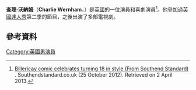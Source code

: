 {{Infobox person
| name                  = Charlie Wernham
| image                 = 
| imagesize             = 
| alt                   = 
| caption               = 
| birth_name            = 
| birth_date            = {{Birth date and age|df=yes|1994|10|03}}
| birth_place           = 英國埃塞克斯郡比勒瑞卡
| residence             = [[英國|英國]][[埃塞克斯郡|埃塞克斯郡]]
| death_date            = 
| death_place           = 
| nationality           = 英國
| occupation            = [[演員|演員]]
| years_active          = 2008–現在
| spouse                = 
| domesticpartner       = 
| website               = 
}}
'''查理·沃納姆'''（'''Charlie Wernham'''，{{bd|1994年|10月3日}}）是[[英國|英國]]的一位演員和喜劇演員<ref>[http://www.southendstandard.co.uk/news/echo/10002264.Billericay_comic_celebrates_turning_18_in_style/?ref=nt Billericay comic celebrates turning 18 in style (From Southend Standard)] {{Wayback|url=http://www.southendstandard.co.uk/news/echo/10002264.Billericay_comic_celebrates_turning_18_in_style/?ref=nt |date=20190128064945 }}. Southendstandard.co.uk (25 October 2012). Retrieved on 2 April 2013.</ref>。他參加過[[英國達人秀|英國達人秀]]第二季的節目，之後出演了多部電視劇。
==參考資料==
{{Reflist}}
[[Category:英國男演員|Category:英國男演員]]